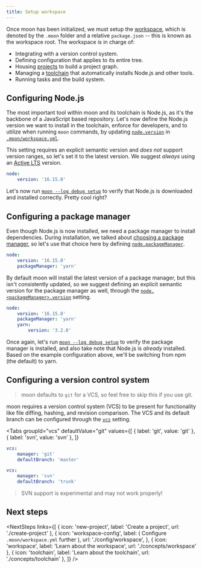 ```yaml
---
title: Setup workspace
---
```



<HeaderLabel text="3 min" />

Once moon has been initialized, we must setup the [workspace](./concepts/workspace), which is
denoted by the `.moon` folder and a relative `package.json` -- this is known as the workspace root.
The workspace is in charge of:

- Integrating with a version control system.
- Defining configuration that applies to its entire tree.
- Housing [projects](./concepts/project) to build a project graph.
- Managing a [toolchain](./concepts/toolchain) that automatically installs Node.js and other tools.
- Running tasks and the build system.

## Configuring Node.js

The most important tool within moon and its toolchain is Node.js, as it's the backbone of a
JavaScript based repository. Let's now define the Node.js version we want to install in the
toolchain, enforce for developers, and to utilize when running `moon` commands, by updating
[`node.version`](./config/workspace#version) in [`.moon/workspace.yml`](./config/workspace).

This setting requires an explicit semantic version and _does not_ support version ranges, so let's
set it to the latest version. We suggest _always_ using an
[Active LTS](https://nodejs.org/en/about/releases/) version.

```yaml title=".moon/workspace.yml"
node:
	version: '16.15.0'
```

Let's now run [`moon --log debug setup`](./commands/setup) to verify that Node.js is downloaded and
installed correctly. Pretty cool right?

## Configuring a package manager

Even though Node.js is now installed, we need a package manager to install dependencies. During
installation, we talked about [choosing a package manager](./install#choosing-a-package-manager), so
let's use that choice here by defining [`node.packageManager`](./config/workspace#packagemanager).

```yaml title=".moon/workspace.yml"
node:
	version: '16.15.0'
	packageManager: 'yarn'
```

By default moon will install the latest version of a package manager, but this isn't consistently
updated, so we suggest defining an explicit semantic version for the package manager as well,
through the [`node.<packageManager>.version`](./config/workspace#version-1) setting.

```yaml title=".moon/workspace.yml"
node:
	version: '16.15.0'
	packageManager: 'yarn'
	yarn:
		version: '3.2.0'
```

Once again, let's run [`moon --log debug setup`](./commands/setup) to verify the package manager is
installed, and also take note that Node.js is _already_ installed. Based on the example
configuration above, we'll be switching from npm (the default) to yarn.

## Configuring a version control system

> moon defaults to `git` for a VCS, so feel free to skip this if you use git.

moon requires a version control system (VCS) to be present for functionality like file diffing,
hashing, and revision comparison. The VCS and its default branch can be configured through the
[`vcs`](./config/workspace#vcs) setting.

<Tabs
  groupId="vcs"
  defaultValue="git"
  values={[
    { label: 'git', value: 'git' },
    { label: 'svn', value: 'svn' },
  ]}
>
<TabItem value="git">

```yaml title=".moon/workspace.yml"
vcs:
	manager: 'git'
	defaultBranch: 'master'
```

</TabItem>
<TabItem value="svn">

```yaml title=".moon/workspace.yml"
vcs:
	manager: 'svn'
	defaultBranch: 'trunk'
```

> SVN support is experimental and may not work properly!

</TabItem>
</Tabs>

## Next steps

<NextSteps
	links={[
		{ icon: 'new-project', label: 'Create a project', url: './create-project' },
		{
			icon: 'workspace-config',
			label: (
				<span>
					Configure <code>.moon/workspace.yml</code> further
				</span>
			),
			url: './config/workspace',
		},
		{ icon: 'workspace', label: 'Learn about the workspace', url: './concepts/workspace' },
		{ icon: 'toolchain', label: 'Learn about the toolchain', url: './concepts/toolchain' },
	]}
/>

